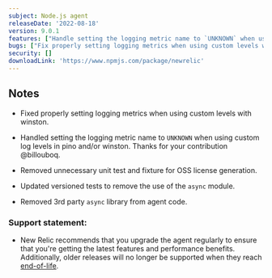 ```yaml
---
subject: Node.js agent 
releaseDate: '2022-08-18'
version: 9.0.1
features: ["Handle setting the logging metric name to `UNKNOWN` when using custom log levels in pino and/or winston.","Remove 3rd party `async` library from agent code."]
bugs: ["Fix properly setting logging metrics when using custom levels with winston."]
security: []
downloadLink: 'https://www.npmjs.com/package/newrelic'
---
```


## Notes

* Fixed properly setting logging metrics when using custom levels with winston.

* Handled setting the logging metric name to `UNKNOWN` when using custom log levels in pino and/or winston.
    Thanks for your contribution @billouboq.

* Removed unnecessary unit test and fixture for OSS license generation.

* Updated versioned tests to remove the use of the `async` module.

* Removed 3rd party `async` library from agent code.


### Support statement:

* New Relic recommends that you upgrade the agent regularly to ensure that you're getting the latest features and performance benefits. Additionally, older releases will no longer be supported when they reach [end-of-life](/docs/using-new-relic/cross-product-functions/install-configure/notification-changes-new-relic-saas-features-distributed-software).
